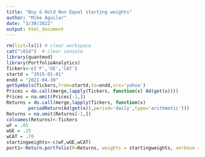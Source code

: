 ```yaml
---
title: "Buy & Hold Non Equal starting weights"
author: "Mike Aguilar"
date: "3/30/2022"
output: html_document
---
```



<!-- ## Buy & Hold Non Equal starting weights -->
```r
rm(list=ls()) # clear workspace
cat("\014")  # clear console
library(quantmod)
library(PortfolioAnalytics)
Tickers<-c('F','GE','CAT')
startd = "2015-01-01"
endd = "2021-04-30"
getSymbols(Tickers,from=startd,to=endd,src='yahoo')
Prices = do.call(merge,lapply(Tickers, function(x) Ad(get(x))))
Prices = na.omit(Prices[-1,])
Returns = do.call(merge,lapply(Tickers, function(x) 
        periodReturn(Ad(get(x)),period='daily',type='arithmetic')))
Returns = na.omit(Returns[-1,])
colnames(Returns)<-Tickers
wF = .05
wGE = .25
wCAT = .70
startingweights<-c(wF,wGE,wCAT)
port1<-Return.portfolio(R=Returns, weights = startingweights, verbose = TRUE)
```
